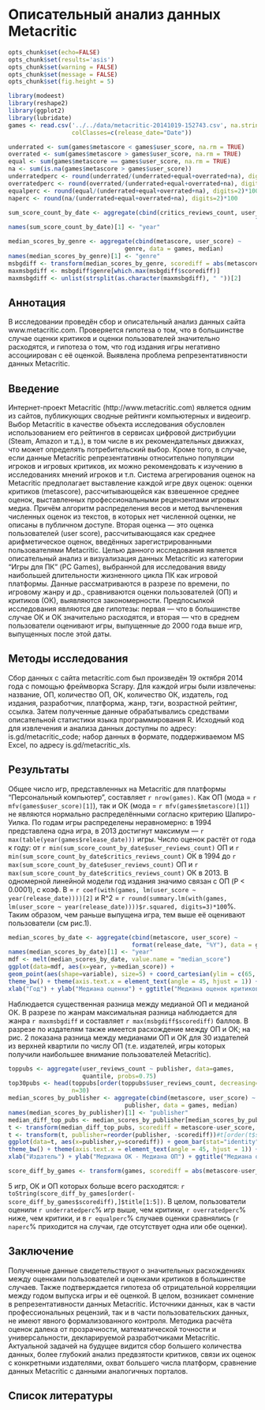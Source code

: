 # Описательный анализ данных Metacritic
```r
opts_chunk$set(echo=FALSE)
opts_chunk$set(results='asis')
opts_chunk$set(warning = FALSE)
opts_chunk$set(message = FALSE)
opts_chunk$set(fig.height = 5)
```

```r
library(modeest)
library(reshape2)
library(ggplot2)
library(lubridate)
games <- read.csv('../../data/metacritic-20141019-152743.csv', na.strings="NA",
                  colClasses=c(release_date="Date"))
```
```r
underrated <- sum(games$metascore < games$user_score, na.rm = TRUE)
overrated <- sum(games$metascore > games$user_score, na.rm = TRUE)
equal <- sum(games$metascore == games$user_score, na.rm = TRUE)
na <- sum(is.na(games$metascore > games$user_score))
underratedperc <- round(underrated/(underrated+equal+overrated+na), digits=2)*100
overratedperc <- round(overrated/(underrated+equal+overrated+na), digits=2)*100
equalperc <- round(equal/(underrated+equal+overrated+na), digits=2)*100
naperc <- round(na/(underrated+equal+overrated+na), digits=2)*100
```
```r
sum_score_count_by_date <- aggregate(cbind(critics_reviews_count, user_reviews_count) ~
                                                                      format(release_date, "%Y"), data = games, sum) 
names(sum_score_count_by_date)[1] <- "year"

median_scores_by_genre <- aggregate(cbind(metascore, user_score) ~ 
                                 genre, data = games, median) 
names(median_scores_by_genre)[1] <- "genre"
msbgdiff <- transform(median_scores_by_genre, scorediff = abs(metascore-user_score), metascore=NULL, user_score=NULL)
maxmsbgdiff <- msbgdiff$genre[which.max(msbgdiff$scorediff)]
maxmsbgdiff <- unlist(strsplit(as.character(maxmsbgdiff), " "))[2]
```

## Аннотация

В исследовании проведён сбор и описательный анализ данных сайта www.metacritic.com.
Проверяется гипотеза о том, что в большинстве случае оценки критиков и оценки пользователей значительно расходятся, 
и гипотеза о том, что год издания игры негативно ассоциирован с её оценкой.
Выявлена проблема репрезентативности данных Metacritic.

## Введение

Интернет-проект Metacritic (http://www.metacritic.com) является одним из сайтов, публикующих сводные рейтинги компьютерных и видеоигр. 
Выбор Metacritic в качестве объекта исследования обусловлен использованием его рейтингов в сервисах цифровой дистрибуции (Steam, Amazon и т.д.), 
в том числе в их рекомендательных движках, что может определять потребительский выбор. 
Кроме того, в случае, если данные Metacritic репрезентативны относительно популяции игроков и игровых критиков,
их можно рекомендовать к изучению в исследованиях мнений игроков и т.п.
Система агрегирования оценок на Metacritic предполагает выставление каждой игре двух оценок: оценки критиков (metascore),
рассчитывающейся как взвешенное среднее оценок, выставленных профессиональными рецензентами игровых медиа. 
Причём алгоритм распределения весов и метод вычленения численных оценок из текстов, в которых нет численной оценки, не описаны в публичном доступе. 
Вторая оценка &mdash; это оценка пользователей (user score), рассчитывающаяся как среднее арифметическое оценок, введённых зарегистрированными пользователями Metacritic. 
Целью данного исследования является описательный анализ и визуализация данных Metacritic из категории "Игры для ПК" (PC Games), 
выбранной для исследования ввиду наибольшей длительности жизненного цикла ПК как игровой платформы. 
Данные рассматриваются в разрезе по времени, по игровому жанру и др., сравниваются оценки пользователей (ОП) и критиков (ОК), выявляются закономерности.
Предпосылкой исследования являются две гипотезы: первая &mdash; что в большинстве случае ОК и ОК значительно расходятся, 
и вторая &mdash; что в среднем пользователи оценивают игры, выпущенные до 2000 года выше игр, выпущенных после этой даты.

## Методы исследования

Сбор данных с сайта metacritic.com был произведён 19 октября 2014 года с помощью фреймворка Scrapy.
Для каждой игры были извлечены: название, ОП, количество ОП, ОК, количество ОК, 
издатель, год издания, разработчик, платформа, жанр, тэги, возрастной рейтинг, ссылка.
Затем полученные данные обрабатывались средствами описательной статистики языка программирования R.
Исходный код для извлечения и анализа данных доступны по адресу: is.gd/metacritic_code; набор данных в формате, поддерживаемом MS Excel, 
по адресу is.gd/metacritic_xls.

## Результаты

Общее число игр, представленных на Metacritic для платформы "Персональный компьютер", составляет `r nrow(games)`.
Как ОП (мода = `r mfv(games$user_score)[1]`), так и ОК (мода = `r mfv(games$metascore)[1]`) 
не являются нормально распределёнными согласно критерию Шапиро-Уилка.
По годам игры распределены неравномерно: в 1994 представлена одна игра, в 2013 достигнут максимум &mdash; `r max(table(year(games$release_date)))` игры.
Число оценок растёт от года к году: от `r min(sum_score_count_by_date$user_reviews_count)` ОП и `r min(sum_score_count_by_date$critics_reviews_count)` ОК в 1994 
до `r max(sum_score_count_by_date$user_reviews_count)` ОП и `r max(sum_score_count_by_date$critics_reviews_count)` ОК в 2013. 
В одномерной линейной модели год издания значимо связан с ОП (P < 0.0001), с коэф. B = `r coef(with(games, lm(user_score ~ year(release_date))))[2]` 
и R^2 = `r round(summary.lm(with(games, lm(user_score ~ year(release_date))))$r.squared, digits=3)*100`%.
Таким образом, чем раньше выпущена игра, тем выше её оценивают пользователи (см рис.1).
```r
median_scores_by_date <- aggregate(cbind(metascore, user_score) ~ 
                                   format(release_date, "%Y"), data = games, median) 
names(median_scores_by_date)[1] <- "year"
mdf <- melt(median_scores_by_date, value.name = "median_score")
ggplot(data=mdf, aes(x=year, y=median_score)) + 
geom_point(aes(shape=variable), size=5) + coord_cartesian(ylim = c(65, 100)) + 
theme_bw() + theme(axis.text.x = element_text(angle = 45, hjust = 1)) +
xlab("Год") + ylab("Медиана оценки") + ggtitle("Медиана оценок критиков \n и медиана оценок пользователей по годам")
```
Наблюдается существенная разница между медианой ОП и медианой ОК.
В разрезе по жанрам максимальная разница наблюдается для жанра `r maxmsbgdiff` и составляет `r max(msbgdiff$scorediff)` баллов.
В разрезе по издателям также имеется расхождение между ОП и ОК; на рис. 2 показана разница между медианами ОП и ОК для 30 издателей из верхней квартили 
по числу ОП (т.е. издателей, игры которых получили наибольшее внимание пользователей Metacritic).
```r
toppubs <- aggregate(user_reviews_count ~ publisher, data=games, 
                     quantile, probs=0.75)
top30pubs <- head(toppubs[order(toppubs$user_reviews_count, decreasing=TRUE),], 
                  n=30)
median_scores_by_publisher <- aggregate(cbind(metascore, user_score) ~ 
                                 publisher, data = games, median) 
names(median_scores_by_publisher)[1] <- "publisher"
median_diff_top_pubs <- median_scores_by_publisher[median_scores_by_publisher$publisher %in% top30pubs$publisher,]
t <- transform(median_diff_top_pubs, scorediff = metascore-user_score, metascore=NULL, user_score=NULL)
t <- transform(t, publisher=reorder(publisher, -scorediff))#t[order(t$scorediff, decreasing=T),]
ggplot(data=t, aes(x=publisher,y=scorediff)) + geom_bar(stat="identity") + 
theme_bw() + theme(axis.text.x = element_text(angle = 45, hjust = 1)) +
xlab("Издатель") + ylab("Медиана ОК - Медиана ОП") + ggtitle("Медиана оценок критиков - медиана оценок пользователей")
```
```r
score_diff_by_games <- transform(games, scorediff = abs(metascore-user_score))[,c("title", "scorediff")]
```
5 игр, ОК и ОП которых больше всего расходятся: `r toString(score_diff_by_games[order(-score_diff_by_games$scorediff),]$title[1:5])`.
В целом, пользователи оценили `r underratedperc`% игр выше, чем критики, `r overratedperc`% ниже, чем критики, и в `r equalperc`% случаев оценки сравнялись 
(`r naperc`% приходится на случаи, где отсутствует одна или обе оценки).

## Заключение

Полученные данные свидетельствуют о значительных расхождениях между оценками пользователей и оценками критиков в большинстве случаев.
Также подтверждается гипотеза об отрицательной корреляции между годом выпуска игры и её оценкой.
В целом, возникает сомнение в репрезентативности данных Metacritic. 
Источники данных, как в части профессиональных рецензий, так и в части пользовательских данных, не имеют явного формализованного контроля.
Методика расчёта оценок далека от прозрачности, математической точности и универсальности, декларируемой разработчиками Metacritic. 
Актуальной задачей на будущее видится сбор большего количества данных, более глубокий анализ предвзятости критиков, связи их оценок с конкретными издателями, охват большего числа платформ, сравнение данных Metacritic с данными аналогичных порталов.

## Список литературы
